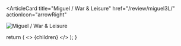 <ArticleCard
  title="Miguel / War & Leisure"
  href="/review/miguel3L/"
  actionIcon="arrowRight"
>

![Miguel / War & Leisure](../../images/cd/miguel3L.jpg) 

</ArticleCard>

  return (
    <>
      {children}
    </>
  );
}